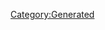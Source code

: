 {{Texts/Music
 |ID=95
 |MusicName=Dancing in the Moonlight
 |OfficialName=Dancing in the Moonlight
 |VocalName=ワルキューレ　美雲ΔJUNNA フレイアΔ鈴木みのり カナメΔ安野希世乃 レイナΔ東山奈央 マキナΔ西田望見
 |VocalNameLF=ワルキューレ　美雲ΔJUNNA　フレイアΔ鈴木みのり
カナメΔ安野希世乃　レイナΔ東山奈央　マキナΔ西田望見
 |Description=作品：劇場版マクロスΔ激情のワルキューレ

歌手：ワルキューレ
　　　美雲ΔJUNNA　フレイアΔ鈴木みのり
　　　カナメΔ安野希世乃　レイナΔ東山奈央
　　　マキナΔ西田望見

作詞：北川勝利、acane_madder
作曲：北川勝利
 |BuyURL=http://recochoku.jp/song/S1006375753/
 |StoryDesc=戦闘中ワルキューレ以外のフォールドレセプターの
反応を確認したデルタ小隊のハヤテは、貨物船の中で
密航中であったフレイアと運命的な出会いを果たした。

その後、ハヤテの手助けもありワルキューレとなった
フレイアは、激動する世界を相手に歌を響かせていく。
 |StoryTitle=「私は好きな歌を歌いたい、1分でも1秒でも長く！」
 |BannerId=0
 |AnmStoreURL=
}}
[[Category:Generated]]
